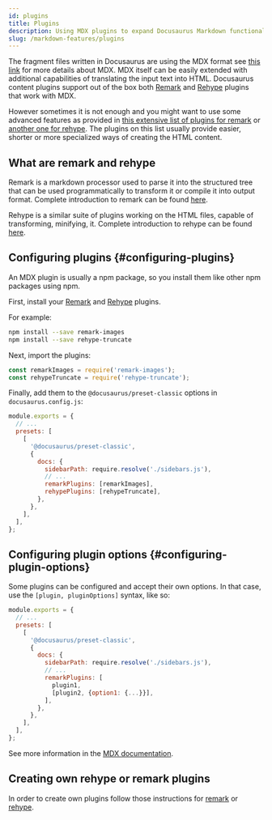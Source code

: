 ```yaml
---
id: plugins
title: Plugins
description: Using MDX plugins to expand Docusaurus Markdown functionalities
slug: /markdown-features/plugins
---
```


The fragment files written in Docusaurus are using the MDX format see [this link](https://mdxjs.com/getting-started/) for more details about MDX. MDX itself can be easily extended with additional capabilities of translating the input text into HTML. Docusaurus content plugins support out of the box both [Remark](https://github.com/remarkjs/remark) and [Rehype](https://github.com/rehypejs/rehype) plugins that work with MDX.

However sometimes it is not enough and you might want to use some advanced features as provided in [this extensive list of plugins for remark](https://github.com/rehypejs/rehype/blob/main/doc/plugins.md#list-of-plugins) or [another one for rehype](https://github.com/rehypejs/rehype/blob/main/doc/plugins.md#list-of-plugins). The plugins on this list usually provide easier, shorter or more specialized ways of creating the HTML content.

## What are remark and rehype

Remark is a markdown processor used to parse it into the structured tree that can be used programmatically to transform it or compile it into output format. Complete introduction to remark can be found [here](https://github.com/remarkjs/remark).

Rehype is a similar suite of plugins working on the HTML files, capable of transforming, minifying, it. Complete introduction to rehype can be found [here](https://github.com/rehypejs/rehype).

## Configuring plugins {#configuring-plugins}

An MDX plugin is usually a npm package, so you install them like other npm packages using npm.

First, install your [Remark](https://github.com/remarkjs/remark/blob/main/doc/plugins.md#list-of-plugins) and [Rehype](https://github.com/rehypejs/rehype/blob/main/doc/plugins.md#list-of-plugins) plugins.

For example:

```bash npm2yarn
npm install --save remark-images
npm install --save rehype-truncate
```

Next, import the plugins:

```js
const remarkImages = require('remark-images');
const rehypeTruncate = require('rehype-truncate');
```

Finally, add them to the `@docusaurus/preset-classic` options in `docusaurus.config.js`:

```js {10,11} title="docusaurus.config.js"
module.exports = {
  // ...
  presets: [
    [
      '@docusaurus/preset-classic',
      {
        docs: {
          sidebarPath: require.resolve('./sidebars.js'),
          // ...
          remarkPlugins: [remarkImages],
          rehypePlugins: [rehypeTruncate],
        },
      },
    ],
  ],
};
```

## Configuring plugin options {#configuring-plugin-options}

Some plugins can be configured and accept their own options. In that case, use the `[plugin, pluginOptions]` syntax, like so:

```jsx {10-13} title="docusaurus.config.js"
module.exports = {
  // ...
  presets: [
    [
      '@docusaurus/preset-classic',
      {
        docs: {
          sidebarPath: require.resolve('./sidebars.js'),
          // ...
          remarkPlugins: [
            plugin1,
            [plugin2, {option1: {...}}],
          ],
        },
      },
    ],
  ],
};
```

See more information in the [MDX documentation](https://mdxjs.com/advanced/plugins).

## Creating own rehype or remark plugins

In order to create own plugins follow those instructions for [remark](https://github.com/remarkjs/remark/blob/main/doc/plugins.md#creating-plugins) or [rehype](https://github.com/remarkjs/remark/blob/main/doc/plugins.md#creating-plugins).
